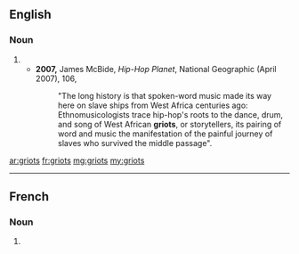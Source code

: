==English==

===Noun===
{{head|en|noun plural form}}

# {{plural of|griot|lang=en}}
#* '''2007,''' James McBide, ''Hip-Hop Planet'', National Geographic (April 2007), 106,
#*: "The long history is that spoken-word music made its way here on slave ships from West Africa centuries ago:  Ethnomusicologists trace hip-hop's roots to the dance, drum, and song of West African '''griots''', or storytellers, its pairing of word and music the manifestation of the painful journey of slaves who survived the middle passage".

[[ar:griots]]
[[fr:griots]]
[[mg:griots]]
[[my:griots]]

----
==French==

===Noun===
{{head|fr|noun plural form|g=m}}

# {{plural of|griot|lang=fr}}
{{rfc-auto}}
